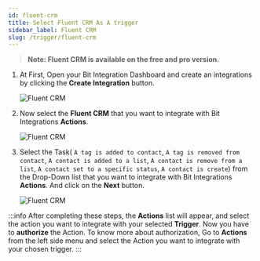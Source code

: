 ```yaml
---
id: fluent-crm
title: Select Fluent CRM As A trigger
sidebar_label: Fluent CRM
slug: /trigger/fluent-crm
---
```



> **Note: Fluent CRM is available on the free and pro version.**

1. At First, Open your Bit Integration Dashboard and create an integrations by clicking the **Create Integration** button.

   <Image src="trigger/_create-integrations" alt="Fluent CRM" w="1020" h="350" />

2. Now select the **Fluent CRM** that you want to integrate with Bit Integrations **Actions**.

   <Image src="trigger/fluent-crm/_select-trigger" alt="Fluent CRM" w="1020" h="350" />

3. Select the Task( `A tag is added to contact`, `A tag is removed from contact`, `A contact is added to a list`, `A contact is remove from a list`, `A contact set to a specific status`, `A contact is create`) from the Drop-Down list that you want to integrate with Bit Integrations **Actions**. And click on the **Next** button.

   <Image src="trigger/fluent-crm/select-form-or-task-name" alt="Fluent CRM" w="1020" h="350"/>

:::info
  After completing these steps, the **Actions** list will appear, and select the action you want to integrate with your selected **Trigger**. Now you have to **authorize** the Action. To know more about authorization, Go to **Actions** from the left side menu and select the Action you want to integrate with your chosen trigger.
:::


<Feedback/>